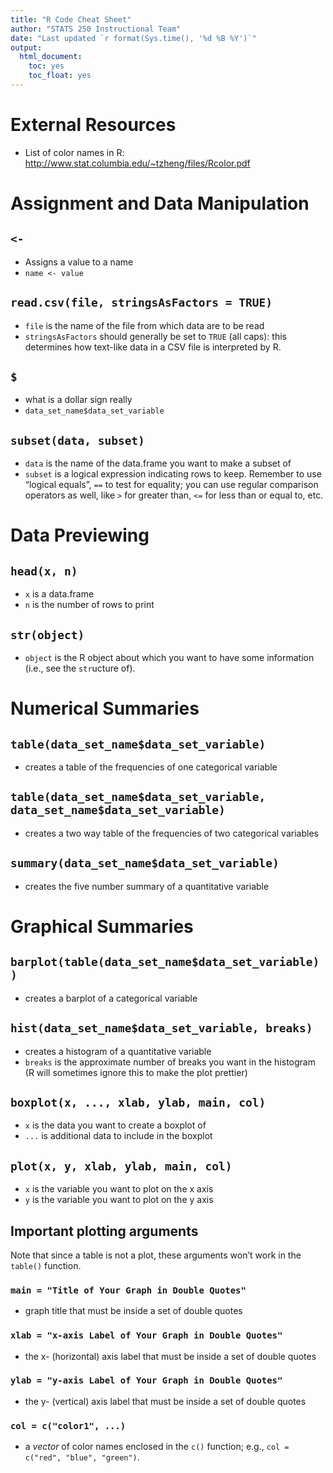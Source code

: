 ```yaml
---
title: "R Code Cheat Sheet"
author: "STATS 250 Instructional Team"
date: "Last updated `r format(Sys.time(), '%d %B %Y')`" 
output: 
  html_document:
    toc: yes
    toc_float: yes
---
```


# External Resources

-   List of color names in R: <http://www.stat.columbia.edu/~tzheng/files/Rcolor.pdf>

# Assignment and Data Manipulation

## `<-`

-   Assigns a value to a name
-   `name <- value`

## `read.csv(file, stringsAsFactors = TRUE)`

-   `file` is the name of the file from which data are to be read
-   `stringsAsFactors` should generally be set to `TRUE` (all caps): this determines how text-like data in a CSV file is interpreted by R.

## `$`

-   what is a dollar sign really
-   `data_set_name$data_set_variable`

## `subset(data, subset)`
- `data` is the name of the data.frame you want to make a subset of
- `subset` is a logical expression indicating rows to keep. Remember to use "logical equals", `==` to test for equality; you can use regular comparison operators as well, like `>` for greater than, `<=` for less than or equal to, etc.

# Data Previewing

## `head(x, n)`

-   `x` is a data.frame
-   `n` is the number of rows to print

## `str(object)`

-   `object` is the R object about which you want to have some information (i.e., see the `str`ucture of).

# Numerical Summaries

## `table(data_set_name$data_set_variable)`

-   creates a table of the frequencies of one categorical variable

## `table(data_set_name$data_set_variable, data_set_name$data_set_variable)`

-   creates a two way table of the frequencies of two categorical variables

## `summary(data_set_name$data_set_variable)`

-   creates the five number summary of a quantitative variable

# Graphical Summaries

## `barplot(table(data_set_name$data_set_variable))`

-   creates a barplot of a categorical variable

## `hist(data_set_name$data_set_variable, breaks)`

-   creates a histogram of a quantitative variable
-   `breaks` is the approximate number of breaks you want in the histogram (R will sometimes ignore this to make the plot prettier)

## `boxplot(x, ..., xlab, ylab, main, col)`

-   `x` is the data you want to create a boxplot of
-   `...` is additional data to include in the boxplot

## `plot(x, y, xlab, ylab, main, col)`
- `x` is the variable you want to plot on the x axis
- `y` is the variable you want to plot on the y axis

## Important plotting arguments

Note that since a table is not a plot, these arguments won't work in the `table()` function.

### `main = "Title of Your Graph in Double Quotes"`

-   graph title that must be inside a set of double quotes

### `xlab = "x-axis Label of Your Graph in Double Quotes"`

-   the x- (horizontal) axis label that must be inside a set of double quotes

### `ylab = "y-axis Label of Your Graph in Double Quotes"`

-   the y- (vertical) axis label that must be inside a set of double quotes

### `col = c("color1", ...)`

-   a *vector* of color names enclosed in the `c()` function; e.g., `col = c("red", "blue", "green")`.
